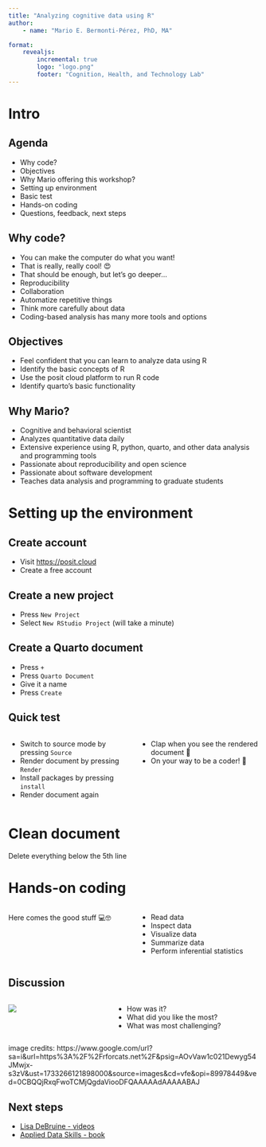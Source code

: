 ```yaml
---
title: "Analyzing cognitive data using R"
author:
    - name: "Mario E. Bermonti-Pérez, PhD, MA"

format: 
    revealjs:
        incremental: true
        logo: "logo.png"
        footer: "Cognition, Health, and Technology Lab"
---
```


# Intro

## Agenda

- Why code?
- Objectives
- Why Mario offering this workshop?
- Setting up environment
- Basic test
- Hands-on coding
- Questions, feedback, next steps

## Why code?

- You can make the computer do what you want! 
- That is really, really cool! 😍
- That should be enough, but let's go deeper...
- Reproducibility
- Collaboration
- Automatize repetitive things
- Think more carefully about data
- Coding-based analysis has many more tools and options

## Objectives

- Feel confident that you can learn to analyze data using R
- Identify the basic concepts of R
- Use the posit cloud platform to run R code
- Identify quarto's basic functionality

## Why Mario?

- Cognitive and behavioral scientist
- Analyzes quantitative data daily
- Extensive experience using R, python, quarto, and other data analysis and programming tools
- Passionate about reproducibility and open science
- Passionate about software development
- Teaches data analysis and programming to graduate students

# Setting up the environment

## Create account
  - Visit [https://posit.cloud](https://posit.cloud)
  - Create a free account


## Create a new project
  - Press `New Project` 
  - Select `New RStudio Project` (will take a minute)

## Create a Quarto document
  
  - Press `+`
  - Press `Quarto Document`
  - Give it a name
  - Press `Create`

## Quick test

:::: {.columns}
::: {.column width="50%"}

- Switch to source mode by pressing `Source`
- Render document by pressing `Render`
- Install packages by pressing `install`
- Render document again

:::

::: {.column width="50%"}

- Clap when you see the rendered document 🥳
- On your way to be a coder! 🚀

:::
::::

# Clean document
Delete everything below the 5th line

# Hands-on coding
:::: {.columns}
::: {.column width="50%" .vertical-center}
Here comes the good stuff 💻🤓
:::

::: {.column width="50%"}
- Read data
- Inspect data
- Visualize data
- Summarize data
- Perform inferential statistics
:::
::::

## Discussion

:::: {.columns}
::: {.column width="40%"}
![](coding_cat.jpeg)
:::
 
::: {.column width="60%"}
- How was it?
- What did you like the most?
- What was most challenging?
:::
::::

::: {.notes}
image credits:
https://www.google.com/url?sa=i&url=https%3A%2F%2Frforcats.net%2F&psig=AOvVaw1c021Dewyg54JMwjx-s3zV&ust=1733266121898000&source=images&cd=vfe&opi=89978449&ved=0CBQQjRxqFwoTCMjQgdaViooDFQAAAAAdAAAAABAJ
:::

## Next steps
- [Lisa DeBruine - videos](https://www.youtube.com/playlist?list=PLA2iRWVwbpTKqULIFGBIe4Bg-YounTV1J)
- [Applied Data Skills - book](https://psyteachr.github.io/ads-v3/)